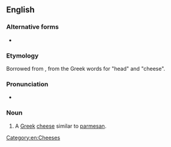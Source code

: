==English==
{{wikipedia}}

===Alternative forms===
* {{l|en|kefalotiri}}

===Etymology===
Borrowed from {{bor|en|el|κεφαλοτύρι}}, from the Greek words for "head" and "cheese".<!--''kephalos'' head + ''tyros'' (MGk ''tyri'') cheese-->

===Pronunciation===
* {{IPA|/ˌkɛfələʊˈtɪɹi/|lang=en}}

===Noun===
{{en-noun|-}}

# A [[Greek]] [[cheese]] similar to [[parmesan]].

[[Category:en:Cheeses]]